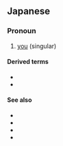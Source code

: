 ==Japanese==

===Pronoun===
{{ja-pos|pronoun}}

# {{ja-def|貴方}} [[you]] (singular)
#: {{ja-usex|'''あなた'''はまだ何も見ていない|'''あなた''' は まだ なに も みて いない|You Ain't Seen Nothin' Yet}}

====Derived terms====
* {{ja-r|あんた}}
* {{ja-r|あなたたち}}

====See also====
* {{ja-r|貴様|きさま}}
* {{ja-r|お前|おまえ}}
* {{ja-r|貴様ら|きさまら}}
* {{ja-r|お前ら|おまえら}}